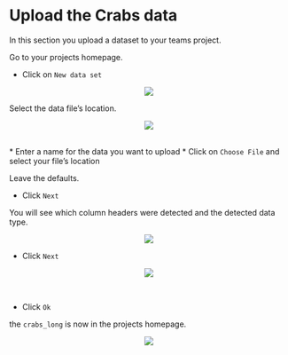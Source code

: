 # Upload the Crabs data

In this section you upload a dataset to your teams project.

Go to your projects homepage. 

* Click on `New data set`

<center><img src="images/click_on_add_data.png"></center>

Select the data file's location.

<center><img src="images/Data_newdata.png"></center>
\
* Enter a name for the data you want to upload
* Click on `Choose File` and select your file's location

Leave the defaults.

* Click `Next`

You will see which column headers were detected and the detected data type.

<center><img src="images/view_import_crabs_data.png"></center>

* Click `Next`

<center><img src="images/Data_widetolong.png"></center>

\

* Click `Ok`

the `crabs_long` is now in the projects homepage.

<center>![](images/view_project_with_crabs_data.png)</center>